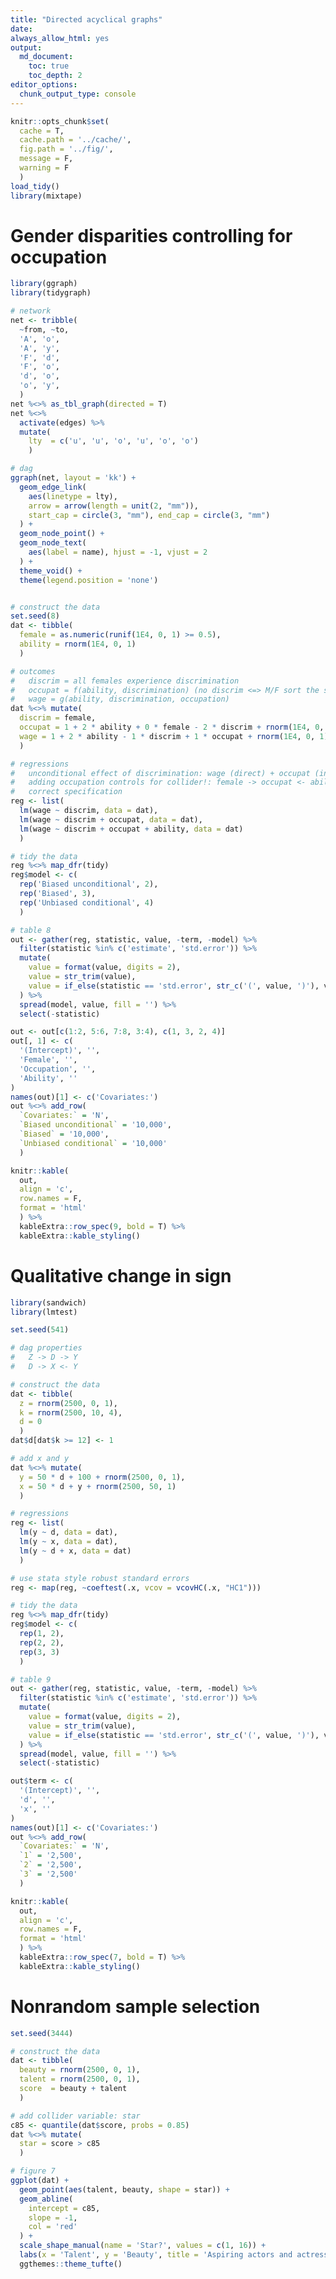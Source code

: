 ```yaml
---
title: "Directed acyclical graphs"
date:
always_allow_html: yes
output:
  md_document:
    toc: true
    toc_depth: 2
editor_options: 
  chunk_output_type: console
---
```


```r
knitr::opts_chunk$set(
  cache = T,
  cache.path = '../cache/',
  fig.path = '../fig/',
  message = F,
  warning = F
  )
load_tidy()
library(mixtape)
```

# Gender disparities controlling for occupation

```r

library(ggraph)
library(tidygraph)

# network
net <- tribble(
  ~from, ~to,
  'A', 'o',
  'A', 'y', 
  'F', 'd',
  'F', 'o',
  'd', 'o',
  'o', 'y',
  )
net %<>% as_tbl_graph(directed = T)
net %<>% 
  activate(edges) %>%
  mutate(
    lty  = c('u', 'u', 'o', 'u', 'o', 'o')
    )

# dag
ggraph(net, layout = 'kk') +
  geom_edge_link(
    aes(linetype = lty),
    arrow = arrow(length = unit(2, "mm")),
    start_cap = circle(3, "mm"), end_cap = circle(3, "mm")
  ) + 
  geom_node_point() +
  geom_node_text(
    aes(label = name), hjust = -1, vjust = 2
  ) +
  theme_void() +
  theme(legend.position = 'none')


# construct the data
set.seed(8)
dat <- tibble(
  female = as.numeric(runif(1E4, 0, 1) >= 0.5),
  ability = rnorm(1E4, 0, 1)
  )

# outcomes
#   discrim = all females experience discrimination
#   occupat = f(ability, discrimination) (no discrim <=> M/F sort the same)
#   wage = g(ability, discrimination, occupation)
dat %<>% mutate(
  discrim = female,
  occupat = 1 + 2 * ability + 0 * female - 2 * discrim + rnorm(1E4, 0, 1),
  wage = 1 + 2 * ability - 1 * discrim + 1 * occupat + rnorm(1E4, 0, 1)
  )

# regressions
#   unconditional effect of discrimination: wage (direct) + occupat (indirect)
#   adding occupation controls for collider!: female -> occupat <- ability
#   correct specification
reg <- list(
  lm(wage ~ discrim, data = dat),
  lm(wage ~ discrim + occupat, data = dat),
  lm(wage ~ discrim + occupat + ability, data = dat)
  )

# tidy the data
reg %<>% map_dfr(tidy)
reg$model <- c(
  rep('Biased unconditional', 2),
  rep('Biased', 3),
  rep('Unbiased conditional', 4)
  )

# table 8
out <- gather(reg, statistic, value, -term, -model) %>%
  filter(statistic %in% c('estimate', 'std.error')) %>%
  mutate(
    value = format(value, digits = 2),
    value = str_trim(value),
    value = if_else(statistic == 'std.error', str_c('(', value, ')'), value)
  ) %>%
  spread(model, value, fill = '') %>%
  select(-statistic)

out <- out[c(1:2, 5:6, 7:8, 3:4), c(1, 3, 2, 4)]
out[, 1] <- c(
  '(Intercept)', '',
  'Female', '',
  'Occupation', '',
  'Ability', ''
)
names(out)[1] <- c('Covariates:')
out %<>% add_row(
  `Covariates:` = 'N',
  `Biased unconditional` = '10,000',
  `Biased` = '10,000',
  `Unbiased conditional` = '10,000'
  )

knitr::kable(
  out,
  align = 'c',
  row.names = F,
  format = 'html'
  ) %>%
  kableExtra::row_spec(9, bold = T) %>%
  kableExtra::kable_styling()
```

# Qualitative change in sign

```r

library(sandwich)
library(lmtest)

set.seed(541)

# dag properties
#   Z -> D -> Y
#   D -> X <- Y

# construct the data 
dat <- tibble(
  z = rnorm(2500, 0, 1),
  k = rnorm(2500, 10, 4),
  d = 0
  )
dat$d[dat$k >= 12] <- 1

# add x and y
dat %<>% mutate(
  y = 50 * d + 100 + rnorm(2500, 0, 1),
  x = 50 * d + y + rnorm(2500, 50, 1)
  )

# regressions
reg <- list(
  lm(y ~ d, data = dat),
  lm(y ~ x, data = dat),
  lm(y ~ d + x, data = dat)
  )

# use stata style robust standard errors
reg <- map(reg, ~coeftest(.x, vcov = vcovHC(.x, "HC1")))

# tidy the data
reg %<>% map_dfr(tidy)
reg$model <- c(
  rep(1, 2),
  rep(2, 2),
  rep(3, 3)
  )

# table 9
out <- gather(reg, statistic, value, -term, -model) %>%
  filter(statistic %in% c('estimate', 'std.error')) %>%
  mutate(
    value = format(value, digits = 2),
    value = str_trim(value),
    value = if_else(statistic == 'std.error', str_c('(', value, ')'), value)
  ) %>%
  spread(model, value, fill = '') %>%
  select(-statistic)

out$term <- c(
  '(Intercept)', '',
  'd', '',
  'x', ''
)
names(out)[1] <- c('Covariates:')
out %<>% add_row(
  `Covariates:` = 'N',
  `1` = '2,500',
  `2` = '2,500',
  `3` = '2,500'
  )

knitr::kable(
  out,
  align = 'c',
  row.names = F,
  format = 'html'
  ) %>%
  kableExtra::row_spec(7, bold = T) %>%
  kableExtra::kable_styling()
```

# Nonrandom sample selection

```r

set.seed(3444)

# construct the data
dat <- tibble(
  beauty = rnorm(2500, 0, 1),
  talent = rnorm(2500, 0, 1),
  score  = beauty + talent
  )

# add collider variable: star
c85 <- quantile(dat$score, probs = 0.85)
dat %<>% mutate(
  star = score > c85
  )

# figure 7
ggplot(dat) +
  geom_point(aes(talent, beauty, shape = star)) +
  geom_abline(
    intercept = c85,
    slope = -1,
    col = 'red'
  ) +
  scale_shape_manual(name = 'Star?', values = c(1, 16)) +
  labs(x = 'Talent', y = 'Beauty', title = 'Aspiring actors and actresses') +
  ggthemes::theme_tufte()
```
